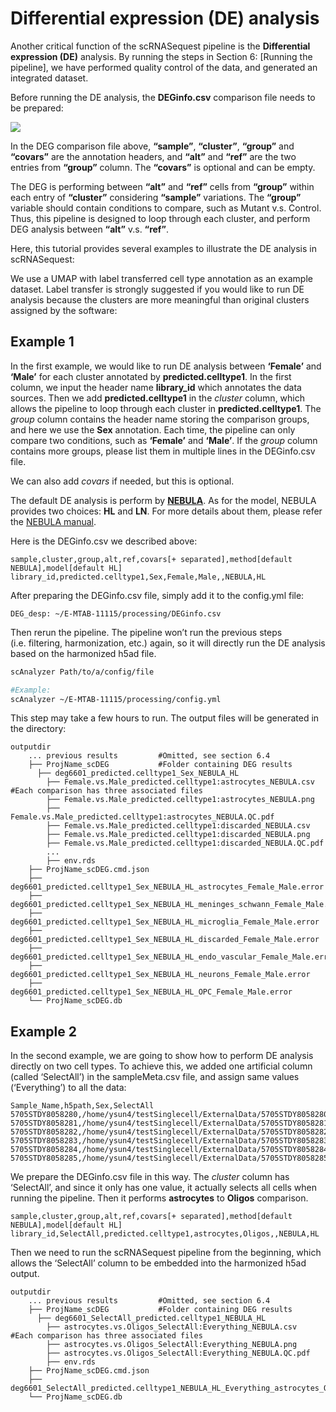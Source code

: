 # Differential expression (DE) analysis

Another critical function of the scRNASequest pipeline is the **Differential expression (DE)** analysis. By running the steps in Section 6: [Running the pipeline], we have performed quality control of the data, and generated an integrated dataset. 

Before running the DE analysis, the **DEGinfo.csv** comparison file needs to be prepared:

[![](https://interactivereport.github.io/scRNAsequest/tutorial/images/DEG_empty.png)](https://interactivereport.github.io/scRNAsequest/tutorial/images/DEG_empty.png)

In the DEG comparison file above, **“sample”**, **“cluster”**, **“group”** and **“covars”** are the annotation headers, and **“alt”** and **“ref”** are the two entries from **“group”** column. The **“covars”** is optional and can be empty.

The DEG is performing between **“alt”** and **“ref”** cells from **“group”** within each entry of **“cluster”** considering **“sample”** variations. The **“group”** variable should contain conditions to compare, such as Mutant v.s. Control. Thus, this pipeline is designed to loop through each cluster, and perform DEG analysis between **“alt”** v.s. **“ref”**.

Here, this tutorial provides several examples to illustrate the DE analysis in scRNASequest:

We use a UMAP with label transferred cell type annotation as an example dataset. Label transfer is strongly suggested if you would like to run DE analysis because the clusters are more meaningful than original clusters assigned by the software:

## Example 1

In the first example, we would like to run DE analysis between **'Female'** and **'Male'** for each cluster annotated by **predicted.celltype1**. In the first column, we input the header name **library_id** which annotates the data sources. Then we add **predicted.celltype1** in the *cluster* column, which allows the pipeline to loop through each cluster in **predicted.celltype1**. The *group* column contains the header name storing the comparison groups, and here we use the **Sex** annotation. Each time, the pipeline can only compare two conditions, such as **'Female'** and **'Male'**. If the *group* column contains more groups, please list them in multiple lines in the DEGinfo.csv file.

We can also add *covars* if needed, but this is optional.

The default DE analysis is perform by [**NEBULA**](https://www.nature.com/articles/s42003-021-02146-6){target="_blank"}. As for the model, NEBULA provides two choices: **HL** and **LN**. For more details about them, please refer the [NEBULA manual](https://cran.r-project.org/web/packages/nebula/vignettes/nebula_example.html#difference-between-nebula-ln-and-nebula-hl){target="_blank"}.

Here is the DEGinfo.csv we described above:

```
sample,cluster,group,alt,ref,covars[+ separated],method[default NEBULA],model[default HL]
library_id,predicted.celltype1,Sex,Female,Male,,NEBULA,HL
```

After preparing the DEGinfo.csv file, simply add it to the config.yml file:

```
DEG_desp: ~/E-MTAB-11115/processing/DEGinfo.csv
```

Then rerun the pipeline. The pipeline won't run the previous steps (i.e. filtering, harmonization, etc.) again, so it will directly run the DE analysis based on the harmonized h5ad file.

```bash
scAnalyzer Path/to/a/config/file

#Example:
scAnalyzer ~/E-MTAB-11115/processing/config.yml
```

This step may take a few hours to run. The output files will be generated in the directory:

```
outputdir
    ... previous results         #Omitted, see section 6.4
    ├── ProjName_scDEG           #Folder containing DEG results
      ├── deg6601_predicted.celltype1_Sex_NEBULA_HL
        ├── Female.vs.Male_predicted.celltype1:astrocytes_NEBULA.csv    #Each comparison has three associated files
        ├── Female.vs.Male_predicted.celltype1:astrocytes_NEBULA.png
        ├── Female.vs.Male_predicted.celltype1:astrocytes_NEBULA.QC.pdf
        ├── Female.vs.Male_predicted.celltype1:discarded_NEBULA.csv
        ├── Female.vs.Male_predicted.celltype1:discarded_NEBULA.png
        ├── Female.vs.Male_predicted.celltype1:discarded_NEBULA.QC.pdf
        ...
        ├── env.rds
    ├── ProjName_scDEG.cmd.json
    ├── deg6601_predicted.celltype1_Sex_NEBULA_HL_astrocytes_Female_Male.error
    ├── deg6601_predicted.celltype1_Sex_NEBULA_HL_meninges_schwann_Female_Male.error
    ├── deg6601_predicted.celltype1_Sex_NEBULA_HL_microglia_Female_Male.error
    ├── deg6601_predicted.celltype1_Sex_NEBULA_HL_discarded_Female_Male.error
    ├── deg6601_predicted.celltype1_Sex_NEBULA_HL_endo_vascular_Female_Male.error
    ├── deg6601_predicted.celltype1_Sex_NEBULA_HL_neurons_Female_Male.error
    ├── deg6601_predicted.celltype1_Sex_NEBULA_HL_OPC_Female_Male.error
    └── ProjName_scDEG.db
```

## Example 2

In the second example, we are going to show how to perform DE analysis directly on two cell types. To achieve this, we added one artificial column (called 'SelectAll') in the sampleMeta.csv file, and assign same values ('Everything') to all the data:

```
Sample_Name,h5path,Sex,SelectAll
5705STDY8058280,/home/ysun4/testSinglecell/ExternalData/5705STDY8058280_filtered_feature_bc_matrix.h5,Female,Everything
5705STDY8058281,/home/ysun4/testSinglecell/ExternalData/5705STDY8058281_filtered_feature_bc_matrix.h5,Female,Everything
5705STDY8058282,/home/ysun4/testSinglecell/ExternalData/5705STDY8058282_filtered_feature_bc_matrix.h5,Female,Everything
5705STDY8058283,/home/ysun4/testSinglecell/ExternalData/5705STDY8058283_filtered_feature_bc_matrix.h5,Male,Everything
5705STDY8058284,/home/ysun4/testSinglecell/ExternalData/5705STDY8058284_filtered_feature_bc_matrix.h5,Male,Everything
5705STDY8058285,/home/ysun4/testSinglecell/ExternalData/5705STDY8058285_filtered_feature_bc_matrix.h5,Male,Everything
```

We prepare the DEGinfo.csv file in this way. The *cluster* column has 'SelectAll', and since it only has one value, it actually selects all cells when running the pipeline. Then it performs **astrocytes** to **Oligos** comparison.

```
sample,cluster,group,alt,ref,covars[+ separated],method[default NEBULA],model[default HL]
library_id,SelectAll,predicted.celltype1,astrocytes,Oligos,,NEBULA,HL
```

Then we need to run the scRNASequest pipeline from the beginning, which allows the 'SelectAll' column to be embedded into the harmonized h5ad output.

```
outputdir
    ... previous results         #Omitted, see section 6.4
    ├── ProjName_scDEG           #Folder containing DEG results
      ├── deg6601_SelectAll_predicted.celltype1_NEBULA_HL
        ├── astrocytes.vs.Oligos_SelectAll:Everything_NEBULA.csv    #Each comparison has three associated files
        ├── astrocytes.vs.Oligos_SelectAll:Everything_NEBULA.png
        ├── astrocytes.vs.Oligos_SelectAll:Everything_NEBULA.QC.pdf
        ├── env.rds
    ├── ProjName_scDEG.cmd.json
    ├── deg6601_SelectAll_predicted.celltype1_NEBULA_HL_Everything_astrocytes_Oligos.error
    └── ProjName_scDEG.db
```